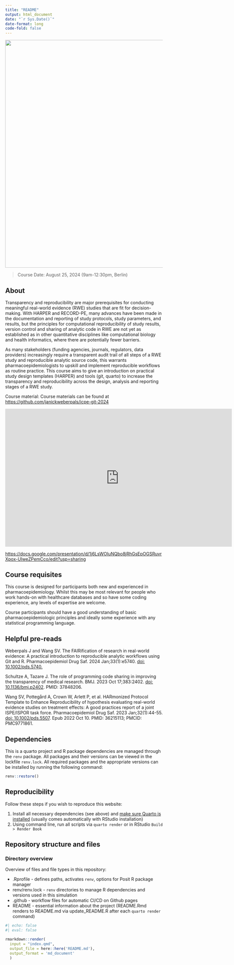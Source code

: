 ```yaml
---
title: "README"
output: html_document
date: "`r Sys.Date()`"
date-format: long
code-fold: false
---
```


![](icpe24_logo.png){fig-align="center" width="728"}

>Course Date: August 25, 2024 (9am-12:30pm, Berlin)

## About {.unnumbered}

Transparency and reproducibility are major prerequisites for conducting meaningful real-world evidence (RWE) studies that are fit for decision-making. With HARPER and RECORD-PE, many advances have been made in the documentation and reporting of study protocols, study parameters, and results, but the principles for computational reproducibility of study results, version control and sharing of analytic code in RWE are not yet as established as in other quantitative disciplines like computational biology and health informatics, where there are potentially fewer barriers.

As many stakeholders (funding agencies, journals, regulators, data providers) increasingly require a transparent audit trail of all steps of a RWE study and reproducible analytic source code, this warrants pharmacoepidemiologists to upskill and implement reproducible workflows as routine practice. This course aims to give an introduction on practical study design templates (HARPER) and tools (git, quarto) to increase the transparency and reproducibility across the design, analysis and reporting stages of a RWE study.

::: {.content-visible when-format="html"}
::: callout-tip
Course material: Course materials can be found at <https://github.com/janickweberpals/icpe-git-2024>
:::
:::

<iframe src="https://docs.google.com/presentation/d/e/2PACX-1vRBPAY8Qv8iCTrckw7MXAJPKfO8WtvZCSZAcnLx097G2AHk78MY-AieJqCgdGVpYNobGfemmAINFBkK/embed?start=false&loop=false&delayms=3000" frameborder="0" width="725" height="440.6641" allowfullscreen="true" mozallowfullscreen="true" webkitallowfullscreen="true"></iframe>

</iframe>

<https://docs.google.com/presentation/d/1j6LsWOIuNQbo8jRhGsEpOGSRuvrXpox-UIweZPemCco/edit?usp=sharing>

## Course requisites {.unnumbered}

This course is designed for participants both new and experienced in pharmacoepidemiology. Whilst this may be most relevant for people who work hands-on with healthcare databases and so have some coding experience, any levels of expertise are welcome.

::: {.content-visible when-format="html"}
::: callout-important
Course participants should have a good understanding of basic pharmacoepidemiologic principles and ideally some experience with any statistical programming language.
:::
:::

## Helpful pre-reads {.unnumbered}

Weberpals J and Wang SV. The FAIRification of research in real-world evidence: A practical introduction to reproducible analytic workflows using Git and R. Pharmacoepidemiol Drug Saf. 2024 Jan;33(1):e5740. [doi: 10.1002/pds.5740.](https://onlinelibrary.wiley.com/doi/10.1002/pds.5740)

Schultze A, Tazare J. The role of programming code sharing in improving the transparency of medical research. BMJ. 2023 Oct 17;383:2402. [doi: 10.1136/bmj.p2402](https://www.bmj.com/content/383/bmj.p2402.long). PMID: 37848206.

Wang SV, Pottegård A, Crown W, Arlett P, et al. HARmonized Protocol Template to Enhance Reproducibility of hypothesis evaluating real-world evidence studies on treatment effects: A good practices report of a joint ISPE/ISPOR task force. Pharmacoepidemiol Drug Saf. 2023 Jan;32(1):44-55. [doi: 10.1002/pds.5507](https://onlinelibrary.wiley.com/doi/10.1002/pds.5507). Epub 2022 Oct 10. PMID: 36215113; PMCID: PMC9771861.

::: {.content-visible when-format="html"}
## Dependencies {#sec-dependencies .unnumbered}

This is a quarto project and R package dependencies are managed through the `renv` package. All packages and their versions can be viewed in the lockfile `renv.lock`. All required packages and the appropriate versions can be installed by running the following command:

```r
renv::restore()
```

## Reproducibility {.unnumbered}

Follow these steps if you wish to reproduce this website:

::: callout-note
1.  Install all necessary dependencies (see above) and [make sure Quarto is installed](https://quarto.org/docs/get-started/) (usually comes automatically with RStudio installation)
2.  Using command line, run all scripts via `quarto render` or in RStudio `Build > Render Book`
:::

## Repository structure and files {.unnumbered}

### Directory overview {.unnumbered}

Overview of files and file types in this repository:

-   .Rprofile - defines paths, activates `renv`, options for Posit R package manager
-   renv/renv.lock - `renv` directories to manage R dependencies and versions used in this simulation
-   .github - workflow files for automatic CI/CD on Github pages
-   README - essential information about the project (README.Rmd renders to README.md via update_README.R after each `quarto render` command)
:::

```r
#| echo: false
#| eval: false

rmarkdown::render(
  input = "index.qmd", 
  output_file = here::here('README.md'), 
  output_format = 'md_document'
  )
```
